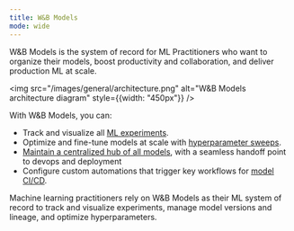 ```yaml
---
title: W&B Models
mode: wide
---
```


W&B Models is the system of record for ML Practitioners who want to organize their models, boost productivity and collaboration, and deliver production ML at scale. 

<img 
    src="/images/general/architecture.png"
    alt="W&B Models architecture diagram"
    style={{width: "450px"}}
/>

With W&B Models, you can: 
- Track and visualize all [ML experiments](/models/track/).
- Optimize and fine-tune models at scale with [hyperparameter sweeps](/models/sweeps/).
- [Maintain a centralized hub of all models](/models/registry/), with a seamless handoff point to devops and deployment
- Configure custom automations that trigger key workflows for [model CI/CD](/models/automations/).

Machine learning practitioners rely on W&B Models as their ML system of record to track and visualize experiments, manage model versions and lineage, and optimize hyperparameters.